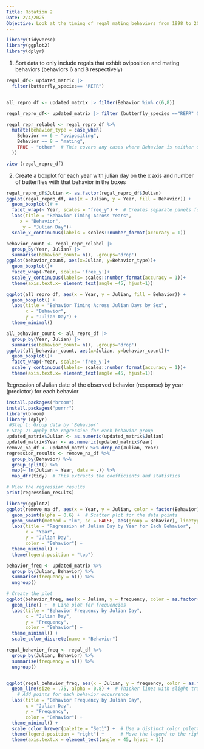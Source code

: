 ---
Title: Rotation 2 
Date: 2/4/2025
Objective: Look at the timing of regal mating behaviors from 1998 to 2015 using butterfly census data from FIG 
---
```{r}
library(tidyverse)
library(ggplot2)
library(dplyr)
```

1. Sort data to only include regals that exhbit oviposition and mating behaviors (behaviors 6 and 8 respectively)
```{r}
regal_df<- updated_matrix |> 
  filter(butterfly_species== "REFR")


all_repro_df <- updated_matrix |> filter(Behavior %in% c(6,8))

regal_repro_df<- updated_matrix |> filter (butterfly_species =="REFR" & Behavior %in% c(6,8))

regal_repr_relabel <- regal_repro_df %>%
  mutate(behavior_type = case_when(
    Behavior == 6 ~ "ovipositing",
    Behavior == 8 ~ "mating",
    TRUE ~ "other"  # This covers any cases where Behavior is neither 6 nor 8
  ))

view (regal_repro_df)
```

2. Create a boxplot for each year with julian day on the x axis and number of butterflies with that behavior in the boxes
```{r}
regal_repro_df$Julian <- as.factor(regal_repro_df$Julian)
ggplot(regal_repro_df, aes(x = Julian, y = Year, fill = Behavior)) +
  geom_boxplot()# +
  facet_wrap(~ Year, scales = "free_y") +  # Creates separate panels for each year
  labs(title = "Behavior Timing Across Years", 
     x = "Behavior", 
      y = "Julian Day")+
  scale_x_continuous(labels = scales::number_format(accuracy = 1))

```

```{r}
behavior_count <- regal_repr_relabel |> 
  group_by(Year, Julian) |> 
  summarise(behavior_count= n(), .groups='drop')
ggplot(behavior_count, aes(x=Julian, y=Behavior_type))+
  geom_boxplot()+
  facet_wrap(~Year, scales= 'free_y')+
  scale_y_continuous(labels= scales::number_format(accuracy = 1))+
  theme(axis.text.x= element_text(angle =45, hjust=1))
```

```{r}
ggplot(all_repro_df, aes(x = Year, y = Julian, fill = Behavior)) +
  geom_boxplot() +
  labs(title = "Behavior Timing Across Julian Days by Sex", 
       x = "Behavior", 
       y = "Julian Day") +
  theme_minimal()
```

```{r}
all_behavior_count <- all_repro_df |> 
  group_by(Year, Julian) |> 
  summarise(behavior_count= n(), .groups='drop')
ggplot(all_behavior_count, aes(x=Julian, y=behavior_count))+
  geom_boxplot()+
  facet_wrap(~Year, scales= 'free_y')+
  scale_y_continuous(labels= scales::number_format(accuracy = 1))+
  theme(axis.text.x= element_text(angle =45, hjust=1))
```
Regression of Julian date of the observed behavior (response) by year (predictor) for each behavior
```{r}
install.packages("broom")
install.packages("purrr")
library(broom)
library (dplyr)
 #Step 1: Group data by 'Behavior'
# Step 2: Apply the regression for each behavior group
updated_matrix$Julian <- as.numeric(updated_matrix$Julian)
updated_matrix$Year <- as.numeric(updated_matrix$Year)
remove_na_df <- updated_matrix %>% drop_na(Julian, Year)
regression_results <- remove_na_df %>%
  group_by(Behavior) %>%
  group_split() %>%
  map(~ lm(Julian ~ Year, data = .)) %>%
  map_dfr(tidy)  # This extracts the coefficients and statistics

# View the regression results
print(regression_results)
```
```{r}
library(ggplot2)
ggplot(remove_na_df, aes(x = Year, y = Julian, color = factor(Behavior))) +
  geom_point(alpha = 0.6) +  # Scatter plot for the data points
  geom_smooth(method = "lm", se = FALSE, aes(group = Behavior), linetype = "solid") +  # Add regression lines
  labs(title = "Regression of Julian Day by Year for Each Behavior",
       x = "Year",
       y = "Julian Day",
       color = "Behavior") +
  theme_minimal() +
  theme(legend.position = "top")
```

```{r}
behavior_freq <- updated_matrix %>%
  group_by(Julian, Behavior) %>%
  summarise(frequency = n()) %>%
  ungroup()

# Create the plot
ggplot(behavior_freq, aes(x = Julian, y = frequency, color = as.factor(Behavior))) +
  geom_line() +  # Line plot for frequencies
  labs(title = "Behavior Frequency by Julian Day",
       x = "Julian Day",
       y = "Frequency",
       color = "Behavior") +
  theme_minimal() +
  scale_color_discrete(name = "Behavior")
```
```{r}
regal_behavior_freq <- regal_df %>%
  group_by(Julian, Behavior) %>%
  summarise(frequency = n()) %>%
  ungroup()


ggplot(regal_behavior_freq, aes(x = Julian, y = frequency, color = as.factor(Behavior), group = Behavior)) +
  geom_line(size = .75, alpha = 0.8) +  # Thicker lines with slight transparency
    # Add points for each behavior occurrence
  labs(title = "Behavior Frequency by Julian Day",
       x = "Julian Day",
       y = "Frequency",
       color = "Behavior") +
  theme_minimal() +
  scale_color_brewer(palette = "Set1") +  # Use a distinct color palette for better visibility
  theme(legend.position = "right") +      # Move the legend to the right for clarity
  theme(axis.text.x = element_text(angle = 45, hjust = 1))
```

